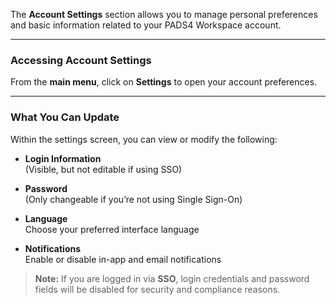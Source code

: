 The **Account Settings** section allows you to manage personal preferences and basic information related to your PADS4 Workspace account.

---

### **Accessing Account Settings**

From the **main menu**, click on **Settings** to open your account preferences.

---

### **What You Can Update**

Within the settings screen, you can view or modify the following:

- **Login Information**  
  (Visible, but not editable if using SSO)

- **Password**  
  (Only changeable if you’re not using Single Sign-On)

- **Language**  
  Choose your preferred interface language

- **Notifications**  
  Enable or disable in-app and email notifications

> **Note:** If you are logged in via **SSO**, login credentials and password fields will be disabled for security and compliance reasons.

